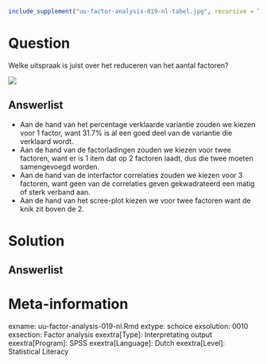 ```{r, echo = FALSE, results = "hide"}
include_supplement("uu-factor-analysis-019-nl-tabel.jpg", recursive = TRUE)
```



Question
========
  
Welke uitspraak is juist over het reduceren van het aantal factoren? 

![](uu-factor-analysis-019-nl-tabel.jpg)
  
Answerlist
----------
* Aan de hand van het percentage verklaarde variantie zouden we kiezen voor 1 factor, want 31.7% is al een goed deel van de variantie die verklaard wordt.
* Aan de hand van de factorladingen zouden we kiezen voor twee factoren, want er is 1 item dat op 2 factoren laadt, dus die twee moeten samengevoegd worden. 
* Aan de hand van de interfactor correlaties zouden we kiezen voor 3 factoren, want geen van de correlaties geven gekwadrateerd een matig of sterk verband aan. 
* Aan de hand van het scree-plot kiezen we voor twee factoren want de knik zit boven de 2. 




Solution
========


Answerlist
----------


Meta-information
================
exname: uu-factor-analysis-019-nl.Rmd
extype: schoice
exsolution: 0010
exsection: Factor analysis
exextra[Type]: Interpretating output
exextra[Program]: SPSS
exextra[Language]: Dutch
exextra[Level]: Statistical Literacy

